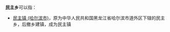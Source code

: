 '''民主乡'''可以指：
* [[民主镇_(哈尔滨市)|民主镇 (哈尔滨市)]]，原为中华人民共和国黑龙江省哈尔滨市道外区下辖的民主乡，后撤乡建镇，成为民主镇
{{PRC admin/disambig|35/08/24/203/000|50/01/19/213/000|51/06/23/212/000|51/11/33/206/000|62/29/21/224/000}}

{{disambig|cat=三字中国乡名消歧义}}
